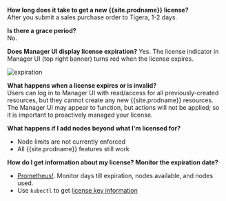 **How long does it take to get a new {{site.prodname}} license?**  
   After you submit a sales purchase order to Tigera, 1-2 days.

**Is there a grace period?**  
   No.

**Does Manager UI display license expiration?**
   Yes. The license indicator in Manager UI (top right banner) turns red when the license expires.

   ![expiration]({{site.baseurl}}/images/expiration.png)

**What happens when a license expires or is invalid?**  
   Users can log in to Manager UI with read/access for all previously-created resources, but they cannot create any new {{site.prodname}} resources. The Manager UI may appear to function, but actions will not be applied; so it is important to proactively managed your license. 

**What happens if I add nodes beyond what I'm licensed for?**

- Node limits are not currently enforced
- All {{site.prodname}} features still work

**How do I get information about my license? Monitor the expiration date?**  
   - [Prometheus!]({{site.baseurl}}/maintenance/monitor/metrics/license-agent). Monitor days till expiration, nodes available, and nodes used.
   - Use `kubectl` to get [license key information]({{site.baseurl}}/reference/resources/licensekey#viewing-information-about-your-license-key)